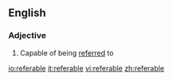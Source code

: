 ==English==

===Adjective===
{{en-adj}}

# Capable of being [[referred]] to

[[io:referable]]
[[it:referable]]
[[vi:referable]]
[[zh:referable]]